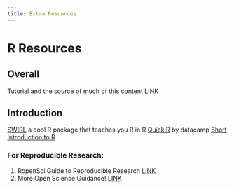 ```yaml
---
title: Extra Resources
---
```


# R Resources

## Overall  
Tutorial and the source of much of this content [LINK](https://grunwaldlab.github.io/Population_Genetics_in_R/intro_to_R.html)

## Introduction
[SWIRL](https://swirlstats.com) a cool R package that teaches you R in R
[Quick R](https://www.statmethods.net/interface/help.html) by datacamp
[Short Introduction to R](https://andyteucher.ca/rcourse_site/index.html)

### For Reproducible Research:
1. RopenSci Guide to Reproducible Research [LINK](https://brunj7.github.io/reproducibility-guide/)
2. More Open Science Guidance! [LINK](http://grunwaldlab.github.io/Reproducible-science-in-R/)
